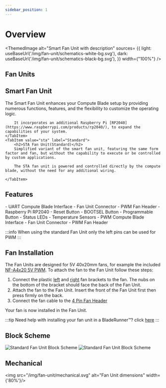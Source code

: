 ```yaml
---
sidebar_position: 1
---
```



# Overview

<ThemedImage
    alt="Smart Fan Unit with description"
    sources= {{
        light: useBaseUrl('/img/fan-unit/schematics-white-bg.svg'),
        dark: useBaseUrl('/img/fan-unit/schematics-black-bg.svg'),
    }}
    width={"100%"}
/>



## Fan Units

<Tabs groupId="fanunit" defaultValue="smart">
    <TabItem value="smart" label="Smart">
        <h2>Smart Fan Unit</h2>
        The Smart Fan Unit enhances your Compute Blade setup by providing numerous functions, features, and the flexibility to customize the operating logic.

        It incorporates an additional Raspberry Pi [RP2040](https://www.raspberrypi.com/products/rp2040/), to expand the capabilities of your system.
    </TabItem>
    <TabItem value="sta" label="Standard">
        <h2>STA Fan Unit(Standard)</h2>
        Simplified variant of the smart fan unit, featuring the same form factor and fan, but without the capability to execute or be controlled by custom applications.
        
        The STA fan unit is powered and controlled directly by the compute blade, without the need for any additional wiring.

    </TabItem>
</Tabs>

## Features
<Tabs groupId="fanunit" defaultValue="smart">
    <TabItem value="smart" label="Smart">
        - UART Compute Blade Interface
        - Fan Unit Connector
        - PWM Fan Header
        - Raspberry Pi RP2040
        - Reset Button
        - BOOTSEL Button
        - Programmable Button
        - Status LEDs
        - Temperature Sensors
    </TabItem>
    <TabItem value="sta" label="Standard">
        - PWM Compute Blade Interface
        - Fan Unit Connector
        - PWM Fan Header
    </TabItem>
</Tabs>

:::info
    When using the standard Fan Unit only the left pins can be used for PWM
:::

## Fan Installation

The Fan Units are designed for 5V 40x20mm fans, for example the included [NF-A4x20 5V PWM](https://noctua.at/en/products/fan/nf-a4x20-5v-pwm). To attach the fan to the Fan Unit follow these steps:

1. Connect the plastic [left](https://github.com/uptime-industries/compute-blade/blob/main/fan-unit/fan-bracket/left.stl) and [right](https://github.com/uptime-industries/compute-blade/blob/main/fan-unit/fan-bracket/right.stl) fan brackets to the fan.
The nubs on the bottom of the bracket should face the back of the Fan Unit.
2. Attach the fan to the Fan Unit. Insert the front of the Fan Unit first then press firmly on the back.
3. Connect the fan cable to the [4 Pin Fan Header](https://www.molex.com/en-us/products/part-detail/0470531000)

Your fan is now installed in the Fan Unit.

:::tip
    Need help with installing your fan unit in a BladeRunner™️? click [here](/bladerunner/)
:::

## Block Scheme

<Tabs groupId="fanunit" defaultValue="smart">
    <TabItem value="smart" label="Smart">
        <img src="/img/fan-unit/smart-block.svg" alt="Standard Fan Unit Block Scheme" width={'50%'}/>
    </TabItem>
    <TabItem value="sta" label="Standard">
        <img src="/img/fan-unit/sta-block.svg" alt="Standard Fan Unit Block Scheme" width={'70%'}/>
    </TabItem>
</Tabs>

## Mechanical

<img src="/img/fan-unit/mechanical.svg" alt="Fan Unit dimensions" width={'80%'}/>

